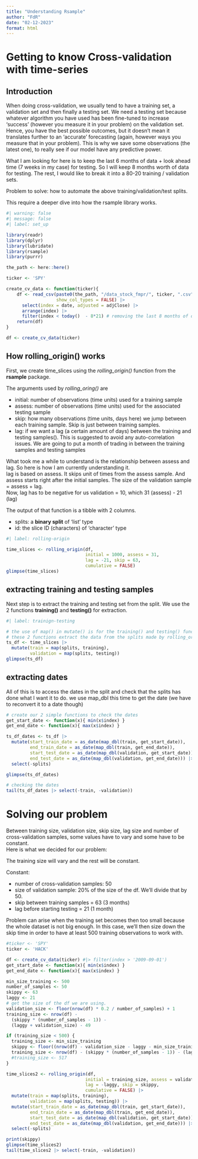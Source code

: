 ```yaml
---
title: "Understanding Rsample"
author: "FdR"
date: "02-12-2023"
format: html
---
```


# Getting to know Cross-validation with time-series 

## Introduction 

When doing cross-validation, we usually tend to have a training set, a validation set and then finally a testing set.  We need a testing set because whatever algorithm you have used has been fine-tuned to increase 'success' (however you measure it in your problem) on the validation set.  Hence, you have the best possible outcomes, but it doesn't mean it translates further to an 'accurate' forecasting (again, however ways you measure that in your problem).  This is why we save some observations (the latest one), to really see if our model have any predictive power. 

What I am looking for here is to keep the last 6 months of data + look ahead time (7 weeks in my case) for testing.  So I will keep 8 months worth of data for testing.  The rest, I would like to break it into a 80-20 training / validation sets. 

Problem to solve: how to automate the above training/validation/test splits.  

This require a deeper dive into how the rsample library works.  

```r
#| warning: false
#| message: false
#| label: set_up

library(readr) 
library(dplyr)
library(lubridate)
library(rsample)
library(purrr)

the_path <- here::here()

ticker <- 'SPY' 

create_cv_data <- function(ticker){
    df <- read_csv(paste0(the_path, "/data_stock_fmpr/", ticker, ".csv"), 
                   show_col_types = FALSE) |>  
      select(index = date, adjusted = adjClose) |> 
      arrange(index) |> 
      filter(index < today()  - 8*21) # removing the last 8 months of data for testing
    return(df)
}

df <- create_cv_data(ticker) 
```


## How rolling_origin() works

First, we create time_slices using the  *rolling_origin()* function from the **rsample** package.  

The arguments used by *rolling_oring()* are 

* initial: number of observations (time units) used for a training sample
* assess: number of observations (time units) used for the associated testing sample 
* skip: how many observations (time units, days here) we jump between each training sample.  Skip is just between training samples.  
* lag: if we want a lag (a certain amount of days) between the training and testing samples().  This is suggested to avoid any auto-correlation issues.  We are going to put a month of trading in between the training samples and testing samples

What took me a while to understand is the relationship between assess and lag.  So here is how I am currently understanding it.  
lag is based on assess.  It skips unit of times from the assess sample. And assess starts right after the initial samples. 
The size of the validation sample = assess + lag.  
Now, lag has to be negative for us validation = 10, which 31 (assess) - 21 (lag)

The output of that function is a tibble with 2 columns. 

* splits: a **binary split** of 'list' type
* id: the slice ID (characters) of 'character' type 

```r
#| label: rolling-origin

time_slices <- rolling_origin(df, 
                              initial = 1000, assess = 31, 
                              lag = -21, skip = 63, 
                              cumulative = FALSE) 
glimpse(time_slices)
```

## extracting training and testing samples 

Next step is to extract the training and testing set from the split.   We use the 2 functions **training()** and **testing()** for extraction.

```r
#| label: trainign-testing

# the use of map() in mutate() is for the training() and testing() functions from the rsample package.
# these 2 functions extract the data from the splits made by rolling_origin()
ts_df <- time_slices |> 
  mutate(train = map(splits, training), 
         validation = map(splits, testing)) 
glimpse(ts_df)
```

## extracting dates 

All of this is to access the dates in the split and check that the splits has done what I want it to do.  we use map_dbl this time to get the date (we have to reconvert it to a date though)

```r
# create our 2 simple functions to check the dates 
get_start_date <- function(x){ min(x$index) }
get_end_date <- function(x){ max(x$index) }

ts_df_dates <- ts_df |> 
  mutate(start_train_date = as_date(map_dbl(train, get_start_date)), 
         end_train_date = as_date(map_dbl(train, get_end_date)), 
         start_test_date = as_date(map_dbl(validation, get_start_date)), 
         end_test_date = as_date(map_dbl(validation, get_end_date))) |> 
  select(-splits)

glimpse(ts_df_dates)

# checking the dates 
tail(ts_df_dates |> select(-train, -validation))
```

# Solving our problem 

Between training size, validation size, skip size, lag size and number of cross-validation samples, some values have to vary and some have to be constant.  
Here is what we decided for our problem: 

The training size will vary and the rest will be constant. 

Constant: 

* number of cross-validation samples: 50
* size of validation sample: 20% of the size of the df.  We'll divide that by 50. 
* skip between training samples = 63 (3 months)
* lag before starting testing = 21 (1 month)

Problem can arise when the training set becomes then too small because the whole dataset is not big enough.  In this case, we'll then size down the skip time in order to have at least 500 training observations to work with.  

```r
#ticker <- 'SPY' 
ticker <- 'HACK'

df <- create_cv_data(ticker) #|> filter(index > '2009-09-01')
get_start_date <- function(x){ min(x$index) }
get_end_date <- function(x){ max(x$index) }

min_size_training <- 500
number_of_samples <- 50
skippy <- 63
laggy <- 21
# get the size of the df we are using. 
validation_size <- floor(nrow(df) * 0.2 / number_of_samples) + 1
training_size <- nrow(df) - 
  (skippy * (number_of_samples - 1)) - 
  (laggy + validation_size) - 49

if (training_size < 500) {
  training_size <- min_size_training
  skippy <- floor((nrow(df) - validation_size - laggy - min_size_training) / number_of_samples) 
  training_size <- nrow(df) - (skippy * (number_of_samples - 1)) - (laggy + validation_size) - 49
  #training_size <- 517
}

time_slices2 <- rolling_origin(df, 
                              initial = training_size, assess = validation_size + laggy, 
                              lag = -laggy, skip = skippy, 
                              cumulative = FALSE) |> 
  mutate(train = map(splits, training), 
         validation = map(splits, testing)) |> 
  mutate(start_train_date = as_date(map_dbl(train, get_start_date)), 
         end_train_date = as_date(map_dbl(train, get_end_date)), 
         start_test_date = as_date(map_dbl(validation, get_start_date)), 
         end_test_date = as_date(map_dbl(validation, get_end_date))) |> 
  select(-splits)

print(skippy)
glimpse(time_slices2)
tail(time_slices2 |> select(-train, -validation))
```

